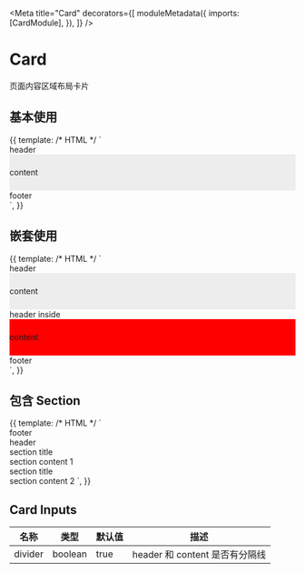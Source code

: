

<Meta
  title="Card"
  decorators={[
    moduleMetadata({
      imports: [CardModule],
    }),
  ]}
/>

# Card

页面内容区域布局卡片

## 基本使用

<Canvas>
  <Story
    name="Basic"
    height="200px"
  >
    {{
      template: /* HTML */ `
        <aui-card [divider]="false">
          <div auiCardHeader>header</div>
          <div style="line-height: 64px; background-color: #ededed;">
            content
          </div>
          <div auiCardFooter>footer</div>
        </aui-card>
      `,
    }}
  </Story>
</Canvas>

## 嵌套使用

<Canvas>
  <Story
    name="Nested"
    height="400px"
  >
    {{
      template: /* HTML */ `
        <aui-card>
          <div auiCardHeader>header</div>
          <div style="line-height: 64px; background-color: #ededed;">
            content
          </div>
          <aui-card [divider]="false">
            <div auiCardHeader>header inside</div>
            <div style="line-height: 64px; background-color: red;">content</div>
          </aui-card>
          <div auiCardFooter>footer</div>
        </aui-card>
      `,
    }}
  </Story>
</Canvas>

## 包含 Section

<Canvas>
  <Story
    name="Section"
    height="320px"
  >
    {{
      template: /* HTML */ `
        <aui-card>
          <div auiCardFooter>footer</div>
          <div auiCardHeader>header</div>
          <aui-section>
            <div auiSectionTitle>section title</div>
            section content 1
          </aui-section>
          <aui-section>
            <div auiSectionTitle>section title</div>
            section content 2
          </aui-section>
        </aui-card>
      `,
    }}
  </Story>
</Canvas>

## Card Inputs

| 名称    | 类型    | 默认值 | 描述                           |
| ------- | ------- | ------ | ------------------------------ |
| divider | boolean | true   | header 和 content 是否有分隔线 |
